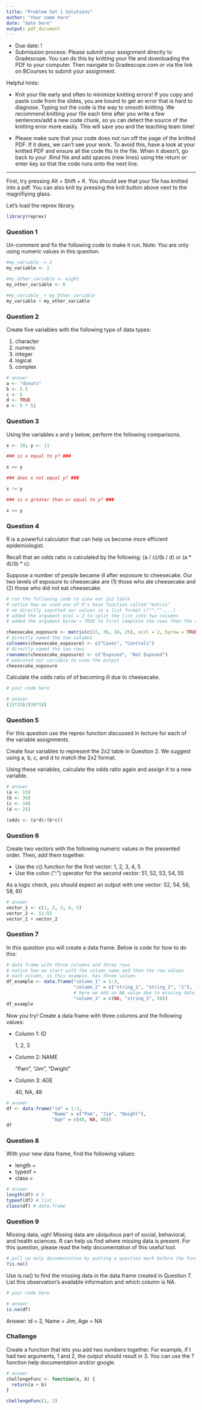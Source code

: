 ```yaml
---
title: "Problem Set 1 Solutions"
author: "Your name here"
date: "date here"
output: pdf_document
---
```


* Due date: !
* Submission process: Please submit your assignment directly to Gradescope. You can do this by knitting your file and downloading the PDF to your computer. Then navigate to Gradescope.com or via the link on BCourses to submit your assignment. 

Helpful hints:

- Knit your file early and often to minimize knitting errors! If you copy and paste code from the slides, you are bound to get an error that is hard to diagnose. Typing out the code is the way to smooth knitting. We recommend knitting your file each time after you write a few sentences/add a new code chunk, so yu can detect the source of the knitting error more easily. This will save you and the teaching team time!

- Please make sure that your code does not run off the page of the knitted PDF. If it does, we can't see your work. To avoid this, have a look at your knitted PDF and ensure all the code fits in the file. When it doesn't, go back to your .Rmd file and add spaces (new lines) using hte return or enter key so that the code runs onto the next line.

--------------------------------------------------------------------------------
\newpage 

First, try pressing Alt + Shift + K. You should see that your file has knitted into a pdf. You can also knit by pressing the knit button above next to the magnifiying glass.

Let's load the reprex library.
```r
library(reprex)
```

### Question 1

Un-comment and fix the following code to make it run. Note: You are only using numeric values in this question.

```r
#my_variable -> 2
my_variable <- 2

#my_other_variable <- eight
my_other_variable <- 8

#my_variable_ + my_Other_variable
my_variable + my_other_variable
```

\newpage

### Question 2

Create five variables with the following type of data types:

  1. character
  2. numeric
  3. integer
  4. logical
  5. complex
  
```r
# answer
a <- "donuts"
b <- 5.5
c <- 5
d <- TRUE
e <- 5 * 5i
```

\newpage

### Question 3

Using the variables x and y below, perform the following comparisons.

```r
x <- 10; y <- 11

### is x equal to y? ###

x == y

### does x not equal y? ###

x != y

### is x greater than or equal to y? ###

x >= y

```


\newpage

### Question 4

R is a powerful calculator that can help us become more efficient epidemiologist. 

Recall that an odds ratio is calculated by the following: (a / c)/(b / d) or (a * d)/(b * c). 

Suppose a number of people became ill after exposure to cheesecake. Our two levels of exposure to cheesecake are (1) those who ate cheesecake and (2) those who did not eat cheesecake. 

```r
# run the following code to view our 2x2 table
# notice how we used one of R's base function called "matrix"
# we directly inputted our values in a list format c("","",...) 
# added the argument ncol = 2 to split the list into two columns
# added the argument byrow = TRUE to first complete the rows then the columns

cheesecake_exposure <- matrix(c(15, 36, 18, 25), ncol = 2, byrow = TRUE)
# directly named the two columns
colnames(cheesecake_exposure) <- c("Cases", "Controls")
# directly named the two rows
rownames(cheesecake_exposure) <- c("Exposed", "Not Exposed")
# executed our variable to view the output
cheesecake_exposure
```

Calculate the odds ratio of of becoming ill due to cheesecake.

```r
# your code here

# answer
(15*25)/(36*18)
```

\newpage

### Question 5

For this question use the reprex function discussed in lecture for each of the variable assignments.

Create four variables to represent the 2x2 table in Question 2. We suggest using a, b, c, and d to match the 2x2 format.

Using these variables, calculate the odds ratio again and assign it to a new variable.

```r
# answer
(a <- 15)
(b <- 36)
(c <- 18)
(d <- 25)

(odds <- (a*d)/(b*c))
```

\newpage

### Question 6

Create two vectors with the following numeric values in the presented order. Then, add them together. 

- Use the c() function for the first vector: 1, 2, 3, 4, 5
- Use the colon (":") operator for the second vector: 51, 52, 53, 54, 55

As a logic check, you should expect an output with one vector: 52, 54, 56, 58, 60

```r
# answer
vector_1 <- c(1, 2, 3, 4, 5)
vector_2 <- 51:55
vector_1 + vector_2
```

\newpage

### Question 7

In this question you will create a data frame. Below is code for how to do this:

```r
# data frame with three columns and three rows
# notice how we start with the column name and then the row values
# each column, in this example, has three values
df_example <- data.frame("column_1" = 1:3, 
                         "column_2" = c("string_1", "string_2", "2"), 
                         # here we add an NA value due to missing data
                         "column_3" = c(NA, "string_3", 50))
df_example
```


Now you try! Create a data frame with three columns and the following values:

- Column 1: ID

  1, 2, 3
  
- Column 2: NAME

  "Pam", "Jim", "Dwight"
  
- Column 3: AGE

  40, NA, 48

```r
# answer
df <- data.frame("id" = 1:3, 
                 "Name" = c("Pam", "Jim", "Dwight"), 
                 "Age" = c(40, NA, 48))
df
```

\newpage

### Question 8

With your new data frame, find the following values:

- length = 
- typeof = 
- class = 
  
```r
# answer
length(df) # 3
typeof(df) # list
class(df) # data.frame
```

\newpage

###  Question 9

Missing data, ugh! Missing data are ubiquitous part of social, behavioral, and health sciences. R can help us find where missing data is present. For this question, please read the help documentation of this useful tool.

```r
# pull up help documentation by putting a question mark before the function name
?is.na()
```

Use is.na() to find the missing data in the data frame created in Question 7. List this observation's available information and which column is NA.

```r
# your code here

# answer
is.na(df)
```

Answer: id = 2, Name = Jim, Age = NA

\newpage

### Challenge

Create a function that lets you add two numbers together. For example, if I had two arguments, 1 and 2, the output should result in 3. You can use the ?function help documentation and/or google. 

```r
# answer
challengeFunc <- function(a, b) {
  return(a + b)
}

challengeFunc(1, 2)
```